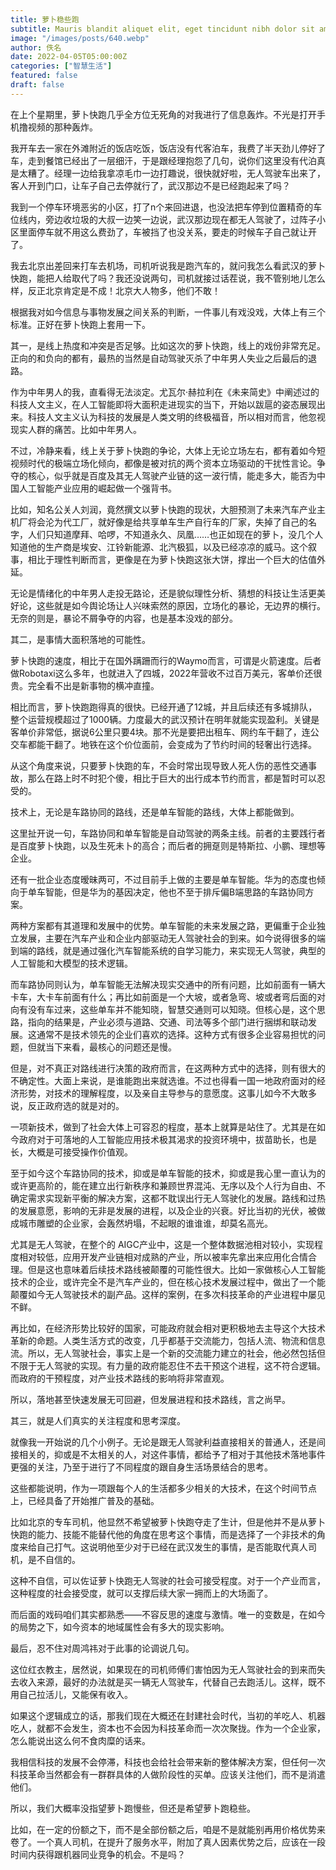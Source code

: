 ```yaml
---
title: 萝卜稳些跑
subtitle: Mauris blandit aliquet elit, eget tincidunt nibh dolor sit amet,
image: "/images/posts/640.webp"
author: 佚名
date: 2022-04-05T05:00:00Z
categories: ["智慧生活"]
featured: false
draft: false
---
```


在上个星期里，萝卜快跑几乎全方位无死角的对我进行了信息轰炸。不光是打开手机撸视频的那种轰炸。

我开车去一家在外滩附近的饭店吃饭，饭店没有代客泊车，我费了半天劲儿停好了车，走到餐馆已经出了一层细汗，于是跟经理抱怨了几句，说你们这里没有代泊真是太糟了。经理一边给我拿凉毛巾一边打趣说，很快就好啦，无人驾驶车出来了，客人开到门口，让车子自己去停就行了，武汉那边不是已经跑起来了吗？

我到一个停车环境恶劣的小区，打了n个来回进退，也没法把车停到位置精奇的车位线内，旁边收垃圾的大叔一边笑一边说，武汉那边现在都无人驾驶了，过阵子小区里面停车就不用这么费劲了，车被挡了也没关系，要走的时候车子自己就让开了。

我去北京出差回来打车去机场，司机听说我是跑汽车的，就问我怎么看武汉的萝卜快跑，能把人给取代了吗？我还没说两句，司机就接过话茬说，我不管别地儿怎么样，反正北京肯定是不成！北京大人物多，他们不敢！

根据我对如今信息与事物发展之间关系的判断，一件事儿有戏没戏，大体上有三个标准。正好在萝卜快跑上套用一下。

其一，是线上热度和冲突是否足够。比如这次的萝卜快跑，线上的戏份非常充足。正向的和负向的都有，最热的当然是自动驾驶灭杀了中年男人失业之后最后的退路。

作为中年男人的我，直看得无法淡定。尤瓦尔·赫拉利在《未来简史》中阐述过的科技人文主义，在人工智能即将大面积走进现实的当下，开始以跋扈的姿态展现出来。科技人文主义认为科技的发展是人类文明的终极福音，所以相对而言，他忽视现实人群的痛苦。比如中年男人。

不过，冷静来看，线上关于萝卜快跑的争论，大体上无论立场左右，都有着如今短视频时代的极端立场化倾向，都像是被对抗的两个资本立场驱动的干扰性言论。争夺的核心，似乎就是百度及其无人驾驶产业链的这一波行情，能走多大，能否为中国人工智能产业应用的崛起做一个强背书。

比如，知名公关人刘润，竟然撰文以萝卜快跑的现状，大胆预测了未来汽车产业主机厂将会沦为代工厂，就好像是给共享单车生产自行车的厂家，失掉了自己的名字，人们只知道摩拜、哈啰，不知道永久、凤凰……也正如现在的萝卜，没几个人知道他的生产商是埃安、江铃新能源、北汽极狐，以及已经凉凉的威马。这个叙事，相比于理性判断而言，更像是在为萝卜快跑这张大饼，撑出一个巨大的估值外延。

无论是情绪化的中年男人走投无路论，还是貌似理性分析、猜想的科技让生活更美好论，这些就是如今舆论场让人兴味索然的原因，立场化的暴论，无边界的横行。无奈的则是，暴论不屑争夺的内容，也是基本没戏的部分。

其二，是事情大面积落地的可能性。



萝卜快跑的速度，相比于在国外蹒跚而行的Waymo而言，可谓是火箭速度。后者做Robotaxi这么多年，也就进入了四城，2022年营收不过百万美元，客单价还很贵。完全看不出是新事物的横冲直撞。



相比而言，萝卜快跑跑得真的很快。已经开通了12城，并且后续还有多城排队，整个运营规模超过了1000辆。力度最大的武汉预计在明年就能实现盈利。关键是客单价非常低，据说6公里只要4块。那不光是要把出租车、网约车干翻了，连公交车都能干翻了。地铁在这个价位面前，会变成为了节约时间的轻奢出行选择。



从这个角度来说，只要萝卜快跑的车，不会时常出现导致人死人伤的恶性交通事故，那么在路上时不时犯个傻，相比于巨大的出行成本节约而言，都是暂时可以忍受的。



技术上，无论是车路协同的路线，还是单车智能的路线，大体上都能做到。



这里扯开说一句，车路协同和单车智能是自动驾驶的两条主线。前者的主要践行者是百度萝卜快跑，以及生死未卜的高合；而后者的拥趸则是特斯拉、小鹏、理想等企业。



还有一批企业态度暧昧两可，不过目前手上做的主要是单车智能。华为的态度也倾向于单车智能，但是华为的基因决定，他也不至于排斥偏B端思路的车路协同方案。



两种方案都有其道理和发展中的优势。单车智能的未来发展之路，更偏重于企业独立发展，主要在汽车产业和企业内部驱动无人驾驶社会的到来。如今说得很多的端到端的路线，就是通过强化汽车智能系统的自学习能力，来实现无人驾驶，典型的人工智能和大模型的技术逻辑。



而车路协同则认为，单车智能无法解决现实交通中的所有问题，比如前面有一辆大卡车，大卡车前面有什么；再比如前面是一个大坡，或者急弯、坡或者弯后面的对向有没有车过来，这些单车并不能知晓，智慧交通则可以知晓。但核心是，这个思路，指向的结果是，产业必须与道路、交通、司法等多个部门进行捆绑和联动发展。这通常不是技术领先的企业们喜欢的选择。这种方式有很多企业容易担忧的问题，但就当下来看，最核心的问题还是慢。



但是，对不真正对路线进行决策的政府而言，在这两种方式中的选择，则有很大的不确定性。大面上来说，是谁能跑出来就选谁。不过也得看一国一地政府面对的经济形势，对技术的理解程度，以及亲自主导参与的意愿度。这事儿如今不大敢多说，反正政府选的就是对的。



一项新技术，做到了社会大体上可容忍的程度，基本上就算是站住了。尤其是在如今政府对于可落地的人工智能应用技术极其渴求的投资环境中，拔苗助长，也是长，大概是可接受操作价值观。



至于如今这个车路协同的技术，抑或是单车智能的技术，抑或是我心里一直认为的或许更高阶的，能在建立出行新秩序和兼顾世界混沌、无序以及个人行为自由、不确定需求实现新平衡的解决方案，这都不耽误出行无人驾驶化的发展。路线和过热的发展意愿，影响的无非是发展的进程，以及企业的兴衰。好比当初的光伏，被做成城市雕塑的企业家，会轰然坍塌，不起眼的谁谁谁，却莫名高光。



尤其是无人驾驶，在整个的 AIGC产业中，这是一个整体数据池相对较小，实现程度相对较低，应用开发产业链相对成熟的产业，所以被率先拿出来应用化合情合理。但是这也意味着后续技术路线被颠覆的可能性很大。比如一家做核心人工智能技术的企业，或许完全不是汽车产业的，但在核心技术发展过程中，做出了一个能颠覆如今无人驾驶技术的副产品。这样的案例，在多次科技革命的产业进程中屡见不鲜。



再比如，在经济形势比较好的国家，可能政府就会相对更积极地去主导这个大技术革新的命题。人类生活方式的改变，几乎都基于交流能力，包括人流、物流和信息流。所以，无人驾驶社会，事实上是一个新的交流能力建立的社会，他必然包括但不限于无人驾驶的实现。有力量的政府能忍住不去干预这个进程，这不符合逻辑。而政府的干预程度，对产业技术路线的影响将非常直观。



所以，落地甚至快速发展无可回避，但发展进程和技术路线，言之尚早。

其三，就是人们真实的关注程度和思考深度。



就像我一开始说的几个小例子。无论是跟无人驾驶利益直接相关的普通人，还是间接相关的，抑或是不太相关的人，对这件事情，都给予了相对于其他技术落地事件更强的关注，乃至于进行了不同程度的跟自身生活场景结合的思考。



这些都能说明，作为一项跟每个人的生活都多少相关的大技术，在这个时间节点上，已经具备了开始推广普及的基础。



比如北京的专车司机，他显然不希望被萝卜快跑夺走了生计，但是他并不是从萝卜快跑的能力、技能不能替代他的角度在思考这个事情，而是选择了一个非技术的角度来给自己打气。这说明他至少对于已经在武汉发生的事情，是否能取代真人司机，是不自信的。

这种不自信，可以佐证萝卜快跑无人驾驶的社会可接受程度。对于一个产业而言，这种程度的社会接受度，就可以支撑后续大家一拥而上的大场面了。



而后面的戏码咱们其实都熟悉——不容反思的速度与激情。唯一的变数是，在如今的局势之下，如今资本的地域属性会有多大的现实影响。

最后，忍不住对周鸿祎对于此事的论调说几句。



这位红衣教主，居然说，如果现在的司机师傅们害怕因为无人驾驶社会的到来而失去收入来源，最好的办法就是买一辆无人驾驶车，代替自己去跑活儿。这样，既不用自己拉活儿，又能保有收入。



如果这个逻辑成立的话，那我们现在大概还在封建社会时代，当初的羊吃人、机器吃人，就都不会发生，资本也不会因为科技革命而一次次聚拢。作为一个企业家，怎么能说出这么何不食肉糜的话来。



我相信科技的发展不会停滞，科技也会给社会带来新的整体解决方案，但任何一次科技革命当然都会有一群群具体的人做阶段性的买单。应该关注他们，而不是消遣他们。



所以，我们大概率没指望萝卜跑慢些，但还是希望萝卜跑稳些。



比如，在一定的份额之下，而不是全部份额之后，咱是不是就能别再用价格优势来卷了。一个真人司机，在提升了服务水平，附加了真人因素优势之后，应该在一段时间内获得跟机器同业竞争的机会。不是吗？